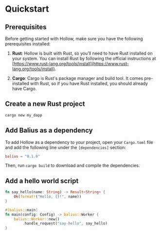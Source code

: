 # Quickstart

## Prerequisites

Before getting started with Hollow, make sure you have the following prerequisites installed:

1. **Rust**: Hollow is built with Rust, so you'll need to have Rust installed on your system. You can install Rust by following the official instructions at [https://www.rust-lang.org/tools/install](https://www.rust-lang.org/tools/install).

2. **Cargo**: Cargo is Rust's package manager and build tool. It comes pre-installed with Rust, so if you have Rust installed, you should already have Cargo.

## Create a new Rust project

```bash
cargo new my_dapp
```

## Add Balius as a dependency

To add Hollow as a dependency to your project, open your `Cargo.toml` file and add the following line under the `[dependencies]` section:

```toml
balius = "0.1.0"
```

Then, run `cargo build` to download and compile the dependencies.

## Add a hello world script

```rust
fn say_hello(name: String) -> Result<String> {
    Ok(format!("Hello, {}!", name))
}

#[balius::main]
fn main(config: Config) -> balius::Worker {
    balius::Worker::new()
        .handle_request("say-hello", say_hello)
}
```